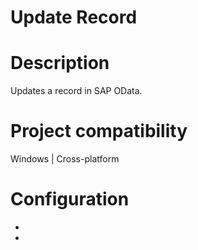 ﻿# Update Record

# Description

Updates a record in SAP OData.

# Project compatibility

Windows | Cross-platform

# Configuration

* 
*
